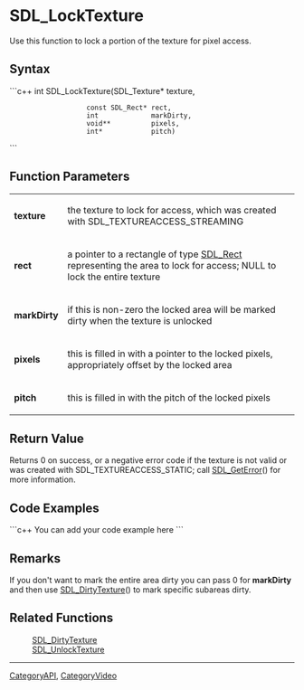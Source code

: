 <!-- pragma section-numbers off -->
<!-- pragma disable-camelcase -->

= SDL_LockTexture =
Use this function to lock a portion of the texture for pixel access.


== Syntax ==
```c++
int SDL_LockTexture(SDL_Texture*    texture,
                    const SDL_Rect* rect,
                    int             markDirty,
                    void**          pixels,
                    int*            pitch)
```

== Function Parameters ==
{|
|'''texture'''
|the texture to lock for access, which was created with SDL_TEXTUREACCESS_STREAMING
|-
|'''rect'''
|a pointer to a rectangle of type [[SDL_Rect]] representing the area to lock for access; NULL to lock the entire texture
|-
|'''markDirty'''
|if this is non-zero the locked area will be marked dirty when the texture is unlocked
|-
|'''pixels'''
|this is filled in with a pointer to the locked pixels, appropriately offset by the locked area
|-
|'''pitch'''
|this is filled in with the pitch of the locked pixels
|}

== Return Value ==
Returns 0 on success, or a negative error code if the texture is not valid or was created with SDL_TEXTUREACCESS_STATIC; call [[SDL_GetError]]() for more information.

== Code Examples ==
```c++
You can add your code example here
```

== Remarks ==
If you don't want to mark the entire area dirty you can pass 0 for '''markDirty''' and then use [[SDL_DirtyTexture]]() to mark specific subareas dirty.

== Related Functions ==
:[[SDL_DirtyTexture]]
:[[SDL_UnlockTexture]]

----
[[CategoryAPI]], [[CategoryVideo]]
